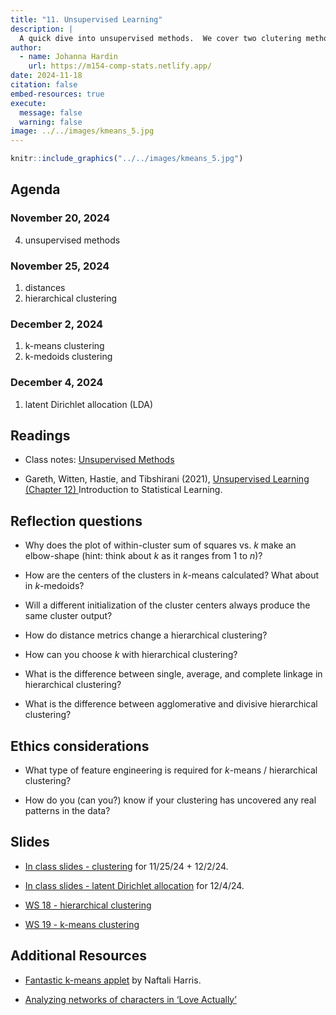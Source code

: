 ```yaml
---
title: "11. Unsupervised Learning"
description: |
  A quick dive into unsupervised methods.  We cover two clutering methods: hierarchical and partitioning (k-means and k-medoids). Additionally, we discuss latent Dirichlet allocation (LDA).
author:
  - name: Johanna Hardin
    url: https://m154-comp-stats.netlify.app/  
date: 2024-11-18
citation: false
embed-resources: true
execute: 
  message: false
  warning: false
image: ../../images/kmeans_5.jpg
---
```



```r
knitr::include_graphics("../../images/kmeans_5.jpg")
```


## Agenda <i class="fas fa-calendar-alt" target="_blank"></i>

### November 20, 2024

4. unsupervised methods

### November 25, 2024

1. distances
2. hierarchical clustering

### December 2, 2024

1. k-means clustering
2. k-medoids clustering

### December 4, 2024

1. latent Dirichlet allocation (LDA)

## Readings <i class="fas fa-book-open"></i> 

* Class notes: <a href = "https://st47s.com/Math154/Notes/09-clustering.html" target= "_blank">Unsupervised Methods</a>

* Gareth, Witten, Hastie, and Tibshirani (2021), <a href = "https://www.statlearning.com/" target = "_blank">Unsupervised Learning (Chapter 12) </a> Introduction to Statistical Learning.


## Reflection questions <i class="fas fa-lightbulb"></i>

* Why does the plot of within-cluster sum of squares vs. $k$ make an elbow-shape (hint: think about $k$ as it ranges from 1 to $n)?$

* How are the centers of the clusters in $k$-means calculated?  What about in $k$-medoids?

* Will a different initialization of the cluster centers always produce the same cluster output?

* How do distance metrics change a hierarchical clustering?  

* How can you choose $k$ with hierarchical clustering?

* What is the difference between single, average, and complete linkage in hierarchical clustering?

* What is the difference between agglomerative and divisive hierarchical clustering?

## Ethics considerations <i class="fas fa-balance-scale"></i> 

* What type of feature engineering is required for $k$-means / hierarchical clustering?

* How do you (can you?) know if your clustering has uncovered any real patterns in the data?

## Slides <i class="fas fa-desktop"></i> 

* <a href = "https://m154-comp-stats.netlify.app/slides/2024-11-18-cluster" target = "_blank">In class slides - clustering</a> for 11/25/24 + 12/2/24.

* <a href = "https://m154-comp-stats.netlify.app/slides/2024-12-04-lda" target = "_blank">In class slides - latent Dirichlet allocation</a> for 12/4/24.

* <a href = "https://m154-comp-stats.netlify.app/handout/ws18_m154_f24_hierarch.pdf" target = "_blank">WS 18 - hierarchical clustering</a>

* <a href = "https://m154-comp-stats.netlify.app/handout/ws19_m154_f24_kmeans.pdf" target = "_blank">WS 19 - k-means clustering</a>


## Additional Resources <i class="fas fa-laptop"></i> 

* <a href = "https://www.naftaliharris.com/blog/visualizing-k-means-clustering/" target = "_blank">Fantastic k-means applet</a> by Naftali Harris.

* <a href = "http://varianceexplained.org/r/love-actually-network/" target = "_blank">Analyzing networks of characters in 'Love Actually'</a>



